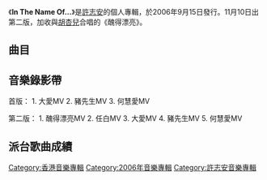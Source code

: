 {{Album infobox | <!-- See Wikipedia:WikiProject_Albums -->
|  Name        = In The Name Of...
|  Type        = [[錄音室專輯|錄音室專輯]]
|  Artist      = [[許志安|許志安]]
|  Cover       = 許志安 In The Name Of.jpg
|  Released    = 2006年9月15日<br>2006年11月10日（第二版）
|  Recorded    = 2006年
|  Genre       = [[粵語流行音樂|粵語流行音樂]]
|  Length      = 42:07
|  Label       = [[東亞唱片_(集團)|東亞唱片]]
|  Producer    = 
|  Last album  = [[大風吹_(專輯)|大風吹]]<br>（2005年）
|  This album  = '''In The Name Of...'''<br>（2006年）
|  Next album  = [[空前絕後|空前絕後]]<br>（2007年）
}}

《'''In The Name Of...'''》是[[許志安|許志安]]的個人專輯，於2006年9月15日發行。11月10日出第二版，加收與[[胡杏兒|胡杏兒]]合唱的《醜得漂亮》。

==曲目==
{{Tracklist
| collapsed = 
| headline = 
| font_size = 
| total_length = 42:07

| extra_column =

| title1 = 大愛
| music1 = [[方大同|方大同]]
| lyrics1 = [[林夕|林夕]]
| arranger1 = [[蔡德才|蔡德才]]
| producer1 = 蔡德才
| longnote1 = 
| length1 = 4:36

| title2 = 任白
| music2 = 蔡德才
| lyrics2 = 林夕
| arranger2 = 蔡德才
| producer2 = 蔡德才
| longnote2 = 
| length2 = 4:16

| title3 = 豬先生
| music3 = [[藍奕邦|藍奕邦]]
| lyrics3 = [[林若寧|林若寧]]
| arranger3 = [[伍仲衡|伍仲衡]]
| producer3 = 藍奕邦<br>伍仲衡
| longnote3 = 無綫電視劇《[[肥田囍事|肥田囍事]]》插曲
| length3 = 3:53

| title4 = 何慧愛
| music4 = [[馮家能|馮家能]]<br>[[林健華|林健華]]
| lyrics4 = 林夕<br>林若寧
| arranger4 = 馮家能
| producer4 = 林健華
| longnote4 = 
| length4 = 3:36

| title5 = 陳大文
| music5 = [[黃維一|黃維一]]
| lyrics5 = 林夕
| arranger5 = [[舒文_(音樂人)|舒文]]
| producer5 = 舒文
| longnote5 = 
| length5 = 3:52

| title6 = 孫果與了因
| music6 = [[文恩澄|文婉澄]]
| lyrics6 = 林若寧
| arranger6 = [[梁基爵|梁基爵]]
| producer6 = 梁基爵
| longnote6 = 
| length6 = 3:24

| title7 = 諾貝爾的名單
| music7 = 梁基爵
| lyrics7 = 林若寧
| arranger7 = 梁基爵
| producer7 = 梁基爵
| longnote7 = 
| length7 = 3:16

| title8 = 你是我的銀河
| music8 = [[Eric_Kwok|Eric Kwok]]
| lyrics8 = 林夕
| arranger8 = Eric Kwok<br>[[Ted_Lo|Ted Lo]]
| producer8 = Eric Kwok
| longnote8 = 
| length8 = 3:31

| title9 = 李張聯婚
| music9 = 馮家能
| lyrics9 = 林若寧
| arranger9 = 舒文
| producer9 = 舒文
| longnote9 = 
| length9 = 3:34

| title10 = 豬先生
| music10 = 藍奕邦
| lyrics10 = 林若寧
| arranger10 = 藍奕邦<br>[[李漢金_(音樂人)|李漢金]]
| producer10 = 藍奕邦<br>李漢金
| note10 = Piggy Mix
| longnote10 = 
| length10 = 3:54

| title11 = 大愛
| music11 = 方大同
| lyrics11 = 林夕
| arranger11 = [[Edward_Chan|Edward Chan]]<br>[[King_Kong|King Kong]]
| producer11 = Edward Chan<br>King Kong<br>蔡德才
| note11 = Larger Than Life String Quartet Mix
| longnote11 = 
| length11 = 4:11

| title12 = 醜得漂亮 with [[胡杏兒|胡杏兒]]
| music12 = [[陸偉峰|陸偉峰]]
| lyrics12 = 林若寧
| arranger12 = [[伍仲衡|伍仲衡]]
| producer12 = 伍仲衡
| longnote12 = 無綫電視劇《[[肥田囍事|肥田囍事]]》主題曲
| length12 = 3:58
}}

== 音樂錄影帶 ==
首版：
1. 大愛MV
2. 豬先生MV
3. 何慧愛MV

第二版：
1. 醜得漂亮MV
2. 任白MV
3. 大愛MV
4. 豬先生MV
5. 何慧愛MV

== 派台歌曲成績 ==

{{許志安}}
[[Category:香港音樂專輯|Category:香港音樂專輯]]
[[Category:2006年音樂專輯|Category:2006年音樂專輯]]
[[Category:許志安音樂專輯|Category:許志安音樂專輯]]